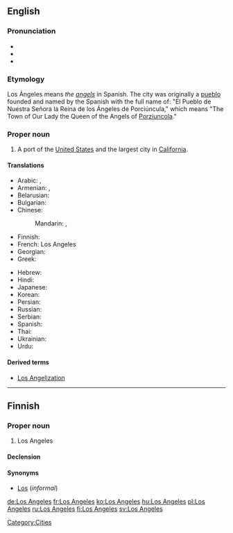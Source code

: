{{wikipedia}}
==English==

===Pronunciation===
* {{audio|En-ca-Los_Angeles.ogg|Audio (CA)}}
* {{audio|en-uk-Los Angeles.ogg|Audio (UK)}}
* {{audio|en-us-Los_Angeles.ogg|Audio (US)}}

===Etymology===
Los Ángeles means ''the [[angels]]'' in Spanish. The city was originally a [[pueblo]] founded and named by the Spanish with the full name of: "El Pueblo de Nuestra Señora la Reina de los Ángeles de Porciúncula," which means "The Town of Our Lady the Queen of the Angels of [[w:Porziuncola|Porziuncola]]."

===Proper noun===
{{en-proper noun|sg=[[los|Los]] [[angeles|Angeles]]}}

# A port of the [[United States]] and the largest city in [[California]].

====Translations====
{{trans-top|largest city in California}}
* Arabic: {{t|ar|لوس انجليس|m|tr=luus anjilis|sc=Arab}},  {{t|ar|لوس أنجلوس|m|tr=luus anjiluus|sc=Arab}}
* Armenian: {{t-|hy|Լոս Անջելես|tr=Los Anǰeles}}, {{t-|hy|Լոս|tr=Los}}
* Belarusian: {{t|be|Лос-Анджэлес|m|tr=Los-Ándželes|sc=Cyrl}}
* Bulgarian: {{t|bg|Лос Анджелис|m|tr=Los Ánželis|sc=Cyrl}}
* Chinese:
*: Mandarin: {{t|zh|洛杉磯|sc=Hani}}, {{t|zh|洛杉矶|tr=Luòshānjī|sc=Hani}}
* Finnish: {{t|fi|Los Angeles}}
* French: Los Angeles
* Georgian: {{t|ka|ლოს-ანჯელესი|sc=Geor}}
* Greek: {{t|el|Λος Άντζελες|tr=Los Ántzeles|sc=Grek}}
{{trans-mid}}
* Hebrew: {{t|he|לוס אנג'לס|sc=Hebr}}
* Hindi: {{t|hi|लॉस ऐन्जेलिस|tr=lŏs ainjēlis|sc=Deva}}
* Japanese: {{t-|ja|ロサンゼルス|tr=Rosanzerusu}}
* Korean: {{t|ko|로스앤젤레스|tr=Loseu-aenjelleseu|sc=Kore}}
* Persian: {{t|fa|لس‌آنجلس|sc=fa-Arab}}
* Russian: {{t-|ru|Лос-Анджелес|m|s|tr=Los-Ándželes}}
* Serbian: {{t-|sr|Лос Анџелес|m|s|tr=Los Andželes|sc=Cyrl}}
* Spanish: {{t+|es|Los Ángeles|m|s}}
* Thai: {{t|th|ลอสแอนเจลิส|tr=lôt ae-nor-jay-lít|sc=Thai}}
* Ukrainian: {{t|uk|Лос-Анджелес|m|tr=Los-Ándželes|sc=Cyrl}}
* Urdu: {{t|ur|لاس اینجلس|sc=ur-Arab}}
{{trans-bottom}}

====Derived terms====
* [[Los Angelization]]

[[Category:Cities]]

----

==Finnish==

===Proper noun===
{{infl|fi|proper noun}}

# Los Angeles

====Declension====
{{fi-decl-risti|Los Angeles|np=1}}

====Synonyms====
* [[Los]] (''informal'')

[[de:Los Angeles]]
[[fr:Los Angeles]]
[[ko:Los Angeles]]
[[hu:Los Angeles]]
[[pl:Los Angeles]]
[[ru:Los Angeles]]
[[fi:Los Angeles]]
[[sv:Los Angeles]]